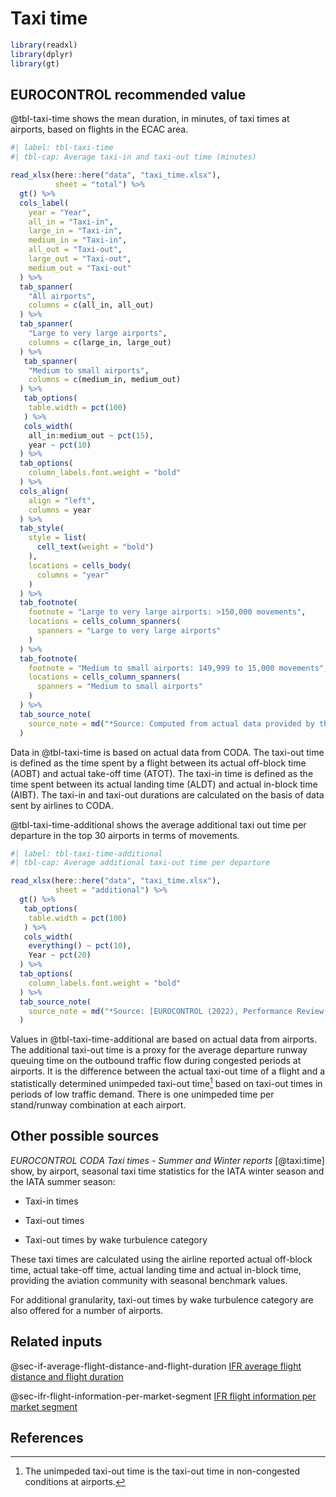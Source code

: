 # Taxi time {#sec-taxiing-time}

```r
library(readxl)
library(dplyr)
library(gt)
```

## EUROCONTROL recommended value

@tbl-taxi-time shows the mean duration, in minutes, of taxi times at airports, 
based on flights in the ECAC area.

```r
#| label: tbl-taxi-time
#| tbl-cap: Average taxi-in and taxi-out time (minutes)

read_xlsx(here::here("data", "taxi_time.xlsx"),
          sheet = "total") %>% 
  gt() %>% 
  cols_label(
    year = "Year",
    all_in = "Taxi-in",
    large_in = "Taxi-in",
    medium_in = "Taxi-in",
    all_out = "Taxi-out",
    large_out = "Taxi-out",
    medium_out = "Taxi-out"
  ) %>% 
  tab_spanner(
    "All airports",
    columns = c(all_in, all_out)
  ) %>% 
  tab_spanner(
    "Large to very large airports",
    columns = c(large_in, large_out)
  ) %>% 
   tab_spanner(
    "Medium to small airports",
    columns = c(medium_in, medium_out)
  ) %>% 
   tab_options(
    table.width = pct(100)
   ) %>% 
   cols_width(
    all_in:medium_out ~ pct(15),
    year ~ pct(10)
  ) %>% 
  tab_options(
    column_labels.font.weight = "bold"
  ) %>% 
  cols_align(
    align = "left",
    columns = year
  ) %>% 
  tab_style(
    style = list(
      cell_text(weight = "bold")
    ),
    locations = cells_body(
      columns = "year"
    )
  ) %>% 
  tab_footnote(
    footnote = "Large to very large airports: >150,000 movements",
    locations = cells_column_spanners(
      spanners = "Large to very large airports"
    )
  ) %>% 
  tab_footnote(
    footnote = "Medium to small airports: 149,999 to 15,000 movements",
    locations = cells_column_spanners(
      spanners = "Medium to small airports"
    )
  ) %>% 
  tab_source_note(
    source_note = md("*Source: Computed from actual data provided by the EUROCONTROL Central Office for Delay Analysis (CODA)*")
  )
```

Data in @tbl-taxi-time is based on actual data from CODA. The taxi-out time is 
defined as the time spent by a flight between its actual off-block time (AOBT) 
and actual take-off time (ATOT). The taxi-in time is defined as the time spent 
between its actual landing time (ALDT) and actual in-block time (AIBT). The 
taxi-in and taxi-out durations are calculated on the basis of data sent by airlines to CODA.

@tbl-taxi-time-additional shows the average additional taxi out time per 
departure in the top 30 airports in terms of movements.

```r
#| label: tbl-taxi-time-additional
#| tbl-cap: Average additional taxi-out time per departure

read_xlsx(here::here("data", "taxi_time.xlsx"),
          sheet = "additional") %>% 
  gt() %>% 
   tab_options(
    table.width = pct(100)
   ) %>% 
   cols_width(
    everything() ~ pct(10),
    Year ~ pct(20)
  ) %>% 
  tab_options(
    column_labels.font.weight = "bold"
  ) %>% 
  tab_source_note(
    source_note = md("*Source: [EUROCONTROL (2022), Performance Review Report (PRR) 2021](https://www.eurocontrol.int/publication/performance-review-report-prr-2021)*")
  )
```

Values in @tbl-taxi-time-additional are based on actual data from airports. 
The additional taxi-out time is a proxy for the average departure runway queuing
time on the outbound traffic flow during congested periods at airports. It is 
the difference between the actual taxi-out time of a flight and a statistically 
determined unimpeded taxi-out time^[The unimpeded taxi-out time is the taxi-out time in non-congested conditions at airports.] 
based on taxi-out times in periods of low traffic demand. There is one unimpeded 
time per stand/runway combination at each airport.

## Other possible sources

*EUROCONTROL CODA Taxi times - Summer and Winter reports* [@taxi:time] show, by 
airport, seasonal taxi time statistics for the IATA winter season and the IATA summer season:

* Taxi-in times

* Taxi-out times

* Taxi-out times by wake turbulence category

These taxi times are calculated using the airline reported actual off-block time,
actual take-off time, actual landing time and actual in-block time, providing 
the aviation community with seasonal benchmark values.

For additional granularity, taxi-out times by wake turbulence category are also 
offered for a number of airports.


## Related inputs

@sec-if-average-flight-distance-and-flight-duration [IFR average flight distance and flight duration](#sec-if-average-flight-distance-and-flight-duration)

@sec-ifr-flight-information-per-market-segment [IFR flight information per market segment](#sec-ifr-flight-information-per-market-segment)

## References
